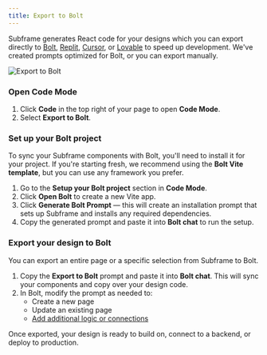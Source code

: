 ```yaml
---
title: Export to Bolt
---
```


Subframe generates React code for your designs which you can export directly to [Bolt](/export-to-bolt), [Replit](/export-to-replit), [Cursor](/export-to-cursor), or [Lovable](/export-to-lovable) to speed up development. We've created prompts optimized for Bolt, or you can export manually.


![Export to Bolt](/images/export-to-bolt/export-to-bolt.png)

### Open Code Mode
1. Click **Code** in the top right of your page to open **Code Mode**.
2. Select **Export to Bolt**.

### Set up your Bolt project
To sync your Subframe components with Bolt, you'll need to install it for your project. If you're starting fresh, we recommend using the **Bolt Vite template**, but you can use any framework you prefer.

1. Go to the **Setup your Bolt project** section in **Code Mode**.
2. Click **Open Bolt** to create a new Vite app.
3. Click **Generate Bolt Prompt** — this will create an installation prompt that sets up Subframe and installs any required dependencies.
4. Copy the generated prompt and paste it into **Bolt chat** to run the setup.

### Export your design to Bolt
You can export an entire page or a specific selection from Subframe to Bolt.

1. Copy the **Export to Bolt** prompt and paste it into **Bolt chat**. This will sync your components and copy over your design code.
2. In Bolt, modify the prompt as needed to:
    * Create a new page
    * Update an existing page
    * [Add additional logic or connections](/adding-business-logic)

Once exported, your design is ready to build on, connect to a backend, or deploy to production.
